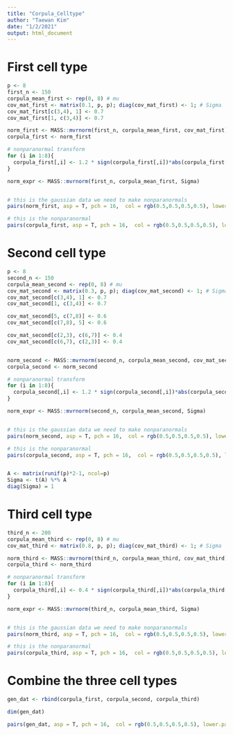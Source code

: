 ```yaml
---
title: "Corpula_Celltype"
author: "Taewan Kim"
date: "1/2/2021"
output: html_document
---
```


# First cell type

```r
p <- 8
first_n <- 150
corpula_mean_first <- rep(0, 8) # mu
cov_mat_first <- matrix(0.1, p, p); diag(cov_mat_first) <- 1; # Sigma
cov_mat_first[c(3,4), 1] <- 0.7
cov_mat_first[1, c(3,4)] <- 0.7

norm_first <- MASS::mvrnorm(first_n, corpula_mean_first, cov_mat_first)
corpula_first <- norm_first

# nonparanormal transform
for (i in 1:8){
  corpula_first[,i] <- 1.2 * sign(corpula_first[,i])*abs(corpula_first[,i])^0.5
}

norm_expr <- MASS::mvrnorm(first_n, corpula_mean_first, Sigma)


# this is the gaussian data we need to make nonparanormals
pairs(norm_first, asp = T, pch = 16,  col = rgb(0.5,0.5,0.5,0.5), lower.panel = NULL)

# this is the nonparanormal 
pairs(corpula_first, asp = T, pch = 16,  col = rgb(0.5,0.5,0.5,0.5), lower.panel = NULL)

```

# Second cell type

```r
p <- 8
second_n <- 150
corpula_mean_second <- rep(0, 8) # mu
cov_mat_second <- matrix(0.3, p, p); diag(cov_mat_second) <- 1; # Sigma
cov_mat_second[c(3,4), 1] <- 0.7
cov_mat_second[1, c(3,4)] <- 0.7

cov_mat_second[5, c(7,8)] <- 0.6
cov_mat_second[c(7,8), 5] <- 0.6

cov_mat_second[c(2,3), c(6,7)] <- 0.4
cov_mat_second[c(6,7), c(2,3)] <- 0.4


norm_second <- MASS::mvrnorm(second_n, corpula_mean_second, cov_mat_second)
corpula_second <- norm_second

# nonparanormal transform
for (i in 1:8){
  corpula_second[,i] <- 1.2 * sign(corpula_second[,i])*abs(corpula_second[,i])
}

norm_expr <- MASS::mvrnorm(second_n, corpula_mean_second, Sigma)


# this is the gaussian data we need to make nonparanormals
pairs(norm_second, asp = T, pch = 16,  col = rgb(0.5,0.5,0.5,0.5), lower.panel = NULL)

# this is the nonparanormal 
pairs(corpula_second, asp = T, pch = 16,  col = rgb(0.5,0.5,0.5,0.5), lower.panel = NULL)


A <- matrix(runif(p)*2-1, ncol=p) 
Sigma <- t(A) %*% A
diag(Sigma) = 1
```

# Third cell type

```r
third_n <- 200
corpula_mean_third <- rep(0, 8) # mu
cov_mat_third <- matrix(0.8, p, p); diag(cov_mat_third) <- 1; # Sigma

norm_third <- MASS::mvrnorm(third_n, corpula_mean_third, cov_mat_third)
corpula_third <- norm_third

# nonparanormal transform
for (i in 1:8){
  corpula_third[,i] <- 0.4 * sign(corpula_third[,i])*abs(corpula_third[,i])^0.8
}

norm_expr <- MASS::mvrnorm(third_n, corpula_mean_third, Sigma)


# this is the gaussian data we need to make nonparanormals
pairs(norm_third, asp = T, pch = 16,  col = rgb(0.5,0.5,0.5,0.5), lower.panel = NULL)

# this is the nonparanormal 
pairs(corpula_third, asp = T, pch = 16,  col = rgb(0.5,0.5,0.5,0.5), lower.panel = NULL)
```

# Combine the three cell types

```r
gen_dat <- rbind(corpula_first, corpula_second, corpula_third)

dim(gen_dat)

pairs(gen_dat, asp = T, pch = 16,  col = rgb(0.5,0.5,0.5,0.5), lower.panel = NULL)
```